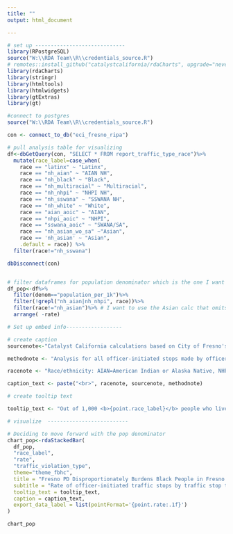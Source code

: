 ```yaml
---
title: ""
output: html_document

---
```

<!-- link to Adobe Fonts (Source Serif Pro) -->
<link rel="stylesheet" href="https://use.typekit.net/kjp5mnx.css">

```r

# set up -----------------------------
library(RPostgreSQL)
source("W:\\RDA Team\\R\\credentials_source.R")
# remotes::install_github("catalystcalifornia/rdaCharts", upgrade="never") 
library(rdaCharts)
library(stringr)
library(htmltools)
library(htmlwidgets)
library(gtExtras)
library(gt)

#connect to postgres
source("W:\\RDA Team\\R\\credentials_source.R")

con <- connect_to_db("eci_fresno_ripa")

# pull analysis table for visualizing
df<-dbGetQuery(con, "SELECT * FROM report_traffic_type_race")%>%
  mutate(race_label=case_when(
    race == "latinx" ~ "Latinx",
    race == "nh_aian" ~ "AIAN NH",
    race == "nh_black" ~ "Black",
    race == "nh_multiracial" ~ "Multiracial",
    race == "nh_nhpi" ~ "NHPI NH",
    race == "nh_sswana" ~ "SSWANA NH",
    race == "nh_white" ~ "White",
    race == "aian_aoic" ~ "AIAN", 
    race == "nhpi_aoic" ~ "NHPI",
    race == "sswana_aoic" ~ "SWANA/SA",
    race == "nh_asian_wo_sa" ~"Asian",
    race == 'nh_asian' ~ "Asian", 
    .default = race)) %>%
  filter(race!="nh_sswana")

dbDisconnect(con)


# filter dataframes for population denominator which is the one I want to visualize
df_pop<-df%>%
  filter(denom=="population_per_1k")%>%
  filter(!grepl("nh_aian|nh_nhpi", race))%>%
  filter(race!="nh_asian")%>% # I want to use the Asian calc that omits South Asian from the denominator
  arrange( -rate)

```

```r
# Set up embed info------------------

# create caption 
sourcenote<-"Catalyst California calculations based on City of Fresno's Police Stop Data (2022), catalystcalifornia.org, 2024. "

methodnote <- "Analysis for all officer-initiated stops made by officers in 2022."

racenote <- "Race/ethnicity: AIAN=American Indian or Alaska Native, NHPI=Native Hawaiian or Pacific Islander, SWANA/SA=Southwest Asian (Middle Eastern) or North African, or South Asian."

caption_text <- paste("<br>", racenote, sourcenote, methodnote)

# create tooltip text

tooltip_text <- "Out of 1,000 <b>{point.race_label}</b> people who live in Fresno City, Fresno PD stopped <b>{point.rate:.1f}</b> people they perceived as <b>{point.race_label}</b> in a <b>{point.traffic_violation_type} traffic stop<b>,  or a total of <b>{point.count:.1f}</b> people."

# visualize  --------------------------

# Deciding to move forward with the pop denominator
chart_pop<-rdaStackedBar(
  df_pop,
  "race_label",
  "rate",
  "traffic_violation_type",
  theme="theme_fbhc",
  title = "Fresno PD Disproportionately Burdens Black People in Fresno with Traffic Stops Across all Stop Types",
  subtitle = "Rate of officer-initiated traffic stops by traffic stop type and perceived race per 1k of total population",
  tooltip_text = tooltip_text,
  caption = caption_text,
  export_data_label = list(pointFormat='{point.rate:.1f}') 
)

```

```r

chart_pop

```
<script>
  widg = document.getElementsByClassName('html-widget'); //find widgets
  for (let i = 0; i < widg.length; i++) { //loop through
    document.getElementsByClassName('highchart')[i].style.width = '100%'; //adjust width
    document.getElementsByClassName('highchart')[i].style.height = '100%'; //adjust height
  }
</script>